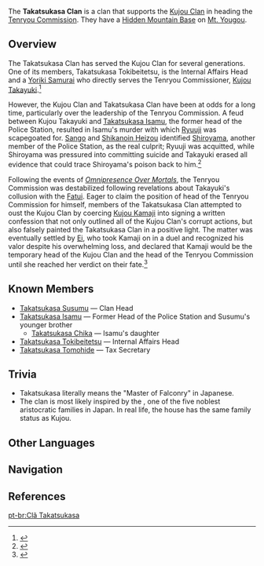 {{Terminology Infobox
|image        = 
|type         = Inazuma Clans
|type2        = Families
}}
The '''Takatsukasa Clan''' is a clan that supports the [[Kujou Clan]] in heading the [[Tenryou Commission]]. They have a [[Hidden Mountain Base]] on [[Mt. Yougou]].

==Overview==
The Takatsukasa Clan has served the Kujou Clan for several generations. One of its members, Takatsukasa Tokibeitetsu, is the Internal Affairs Head and a [[Yoriki Samurai]] who directly serves the Tenryou Commissioner, [[Kujou Takayuki]].<ref>{{Ref/Enemy|Yoriki Samurai|note=as ''Takatsukasa Tokibeitetsu'' in [[Tenryou Commission Headquarters (Domain)|Tenryou Commission Headquarters]]}}</ref>

However, the Kujou Clan and Takatsukasa Clan have been at odds for a long time, particularly over the leadership of the Tenryou Commission. A feud between Kujou Takayuki and [[Takatsukasa Isamu]], the former head of the Police Station, resulted in Isamu's murder with which [[Ryuuji]] was scapegoated for. [[Sango]] and [[Shikanoin Heizou]] identified [[Shiroyama]], another member of the Police Station, as the real culprit; Ryuuji was acquitted, while Shiroyama was pressured into committing suicide and Takayuki erased all evidence that could trace Shiroyama's poison back to him.<ref>{{Ref/Quest|Long-Sealed Mystery}}</ref>

Following the events of ''[[Omnipresence Over Mortals]]'', the Tenryou Commission was destabilized following revelations about Takayuki's collusion with the [[Fatui]]. Eager to claim the position of head of the Tenryou Commission for himself, members of the Takatsukasa Clan attempted to oust the Kujou Clan by coercing [[Kujou Kamaji]] into signing a written confession that not only outlined all of the Kujou Clan's corrupt actions, but also falsely painted the Takatsukasa Clan in a positive light. The matter was eventually settled by [[Ei]], who took Kamaji on in a duel and recognized his valor despite his overwhelming loss, and declared that Kamaji would be the temporary head of the Kujou Clan and the head of the Tenryou Commission until she reached her verdict on their fate.<ref>{{Ref/Quest|To Hear Mortal Hearts}}</ref>

==Known Members==
*[[Takatsukasa Susumu]] &mdash; Clan Head
*[[Takatsukasa Isamu]] &mdash; Former Head of the Police Station and Susumu's younger brother
**[[Takatsukasa Chika]] &mdash; Isamu's daughter
*[[Takatsukasa Tokibeitetsu]] &mdash; Internal Affairs Head
*[[Takatsukasa Tomohide]] &mdash; Tax Secretary

==Trivia==
*Takatsukasa literally means the "Master of Falconry" in Japanese.
*The clan is most likely inspired by the {{w|Takatsukasa family}}, one of the five noblest aristocratic families in Japan. In real life, the house has the same family status as Kujou.

==Other Languages==
{{Other Languages||default_hidden=1
|en      = Takatsukasa Clan
|zhs     = 鹰司家
|zhs_rm  = Yīngsī-jiā
|zht     = 鷹司家
|zht_rm  = Yīngsī-jiā
|ja      = 鷹司家
|ja_rm   = Takatsukasa-ke
|ko      = 타카츠카사 {{tt|가문|家門}}
|ko_rm   = Takacheukasa Gamun
|es      = Clan Takatsukasa
|fr      = Clan Takatsukasa
|ru      = Клан Такацукаса
|th      = ตระกูล Takatsukasa
|th_rm   = 
|vi      = Nhà Takatsukasa
|de      = Takatsukasa-Klan
|id      = Klan Takatsukasa
|pt      = Clã Takatsukasa
}}

==Navigation==
{{Faction Navbox}}

==References==
{{reflist}}

[[pt-br:Clã Takatsukasa]]